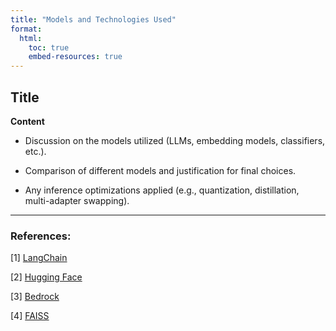 ```yaml
---
title: "Models and Technologies Used"
format:
  html:
    toc: true
    embed-resources: true
---
```


## Title
**Content**

- Discussion on the models utilized (LLMs, embedding models, classifiers, etc.).

- Comparison of different models and justification for final choices.

- Any inference optimizations applied (e.g., quantization, distillation, multi-adapter swapping).

---

### References:

[1] [LangChain](https://python.langchain.com/docs/)

[2] [Hugging Face](https://huggingface.co/)

[3] [Bedrock](https://www.bedrock.aws/)

[4] [FAISS](https://python.langchain.com/docs/integrations/vectorstores/faiss/)